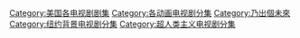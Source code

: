 [[Category:美国各电视剧剧集|Category:美国各电视剧剧集]]
[[Category:各动画电视剧分集|Category:各动画电视剧分集]]
[[Category:乃出個未來|Category:乃出個未來]]
[[Category:纽约背景电视剧分集|Category:纽约背景电视剧分集]]
[[Category:超人类主义电视剧分集|Category:超人类主义电视剧分集]]